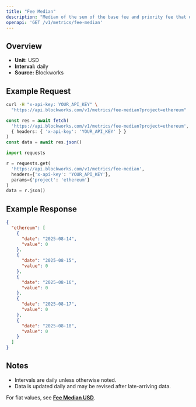 ```yaml
---
title: "Fee Median"
description: "Median of the sum of the base fee and priority fee that day in native chain token"
openapi: 'GET /v1/metrics/fee-median'
---
```


## Overview

- **Unit:** USD
- **Interval:** daily
- **Source:** Blockworks

## Example Request

<CodeGroup>

```bash cURL
curl -H "x-api-key: YOUR_API_KEY" \
  "https://api.blockworks.com/v1/metrics/fee-median?project=ethereum"
```

```typescript TypeScript
const res = await fetch(
  'https://api.blockworks.com/v1/metrics/fee-median?project=ethereum',
  { headers: { 'x-api-key': 'YOUR_API_KEY' } }
)
const data = await res.json()
```

```python Python
import requests

r = requests.get(
  'https://api.blockworks.com/v1/metrics/fee-median',
  headers={'x-api-key': 'YOUR_API_KEY'},
  params={'project': 'ethereum'}
)
data = r.json()
```

</CodeGroup>

## Example Response

```json
{
  "ethereum": [
    {
      "date": "2025-08-14",
      "value": 0
    },
    {
      "date": "2025-08-15",
      "value": 0
    },
    {
      "date": "2025-08-16",
      "value": 0
    },
    {
      "date": "2025-08-17",
      "value": 0
    },
    {
      "date": "2025-08-18",
      "value": 0
    }
  ]
}
```

## Notes
- Intervals are daily unless otherwise noted.
- Data is updated daily and may be revised after late-arriving data.


<Note>For fiat values, see **[Fee Median USD](./fee-median-usd)**.</Note>